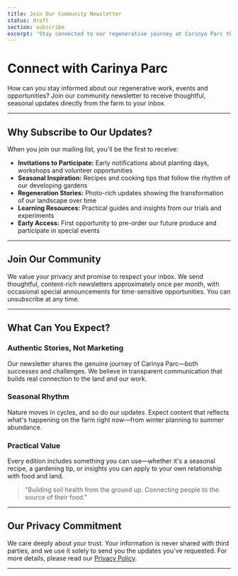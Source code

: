 ```yaml
---
title: Join Our Community Newsletter
status: draft
section: subscribe
excerpt: 'Stay connected to our regenerative journey at Carinya Parc through regular updates on planting days, seasonal recipes, restoration progress and upcoming events.'
---
```


# Connect with Carinya Parc

How can you stay informed about our regenerative work, events and opportunities? Join our community newsletter to receive thoughtful, seasonal updates directly from the farm to your inbox.

---

## Why Subscribe to Our Updates?

When you join our mailing list, you'll be the first to receive:

- **Invitations to Participate:** Early notifications about planting days, workshops and volunteer opportunities
- **Seasonal Inspiration:** Recipes and cooking tips that follow the rhythm of our developing gardens
- **Regeneration Stories:** Photo-rich updates showing the transformation of our landscape over time
- **Learning Resources:** Practical guides and insights from our trials and experiments
- **Early Access:** First opportunity to pre-order our future produce and participate in special events

---

## Join Our Community

We value your privacy and promise to respect your inbox. We send thoughtful, content-rich newsletters approximately once per month, with occasional special announcements for time-sensitive opportunities. You can unsubscribe at any time.


---

## What Can You Expect?

### Authentic Stories, Not Marketing

Our newsletter shares the genuine journey of Carinya Parc—both successes and challenges. We believe in transparent communication that builds real connection to the land and our work.

### Seasonal Rhythm

Nature moves in cycles, and so do our updates. Expect content that reflects what's happening on the farm right now—from winter planning to summer abundance.

### Practical Value

Every edition includes something you can use—whether it's a seasonal recipe, a gardening tip, or insights you can apply to your own relationship with food and land.

> "Building soil health from the ground up. Connecting people to the source of their food."

---

## Our Privacy Commitment

We care deeply about your trust. Your information is never shared with third parties, and we use it solely to send you the updates you've requested. For more details, please read our [Privacy Policy](/legal/privacy-policy).

---

